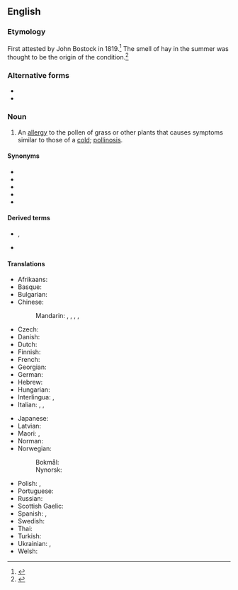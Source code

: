 {{also|hayfever|hay-fever}}
==English==

===Etymology ===
First attested by John Bostock in 1819.<ref>{{quote-web|en|url=https://web.archive.org/web/20081014035353/http://www.allergyclinic.co.nz/guides/39.html|work=|passage=}}</ref> The smell of hay in the summer was thought to be the origin of the condition.<ref>{{quote-web|en|url=https://www.historyextra.com/period/general-history/facts-history-hay-fever/#:~:text='Hay%20fever'%20is%20a%20misnomer&text=In%20fact%2C%20the%20term%20%E2%80%9Chay,the%20summer%20irritated%20the%20body.|date=July 2 2018|author=Rachel Dinning|work=Historyextra|passage=In fact, the term “hay fever” takes its name from a popular idea in the 19th century that the smell of hay in the summer irritated the body.}}</ref>

===Alternative forms===
* {{l|en|hay-fever}}
* {{l|en|hayfever}}

===Noun===
{{wikipedia}}
{{en-noun|-|s}}

# {{lb|en|pathology|immunology}} An [[allergy]] to the pollen of grass or other plants that causes symptoms similar to those of a [[cold]]; [[pollinosis]].

====Synonyms====
* {{l|en|allergic rhinitis}}
* {{l|en|hay asthma}}
* {{l|en|hay cold}}
* {{l|en|pollinosis}}
* {{l|en|rose fever}}

====Derived terms====
* {{l|en|non-seasonal hay fever}}, {{l|en|nonseasonal hay fever}}
* {{l|en|perennial hay fever}}

====Translations====
{{trans-top|allergy to pollen}}
* Afrikaans: {{t|af|hooikoors}}
* Basque: {{t|eu|errinitis alergikoa}}
* Bulgarian: {{t|bg|сенна треска|f}}
* Chinese:
*: Mandarin: {{t+|cmn|枯草熱|sc=Hani}}, {{t+|cmn|枯草热|tr=kūcǎorè|sc=Hani}}, {{t+|cmn|花粉症|tr=huāfěnzhèng|sc=Hani}}, {{t+|cmn|花粉熱|sc=Hani}}, {{t+|cmn|花粉热|tr=huāfěnrè|sc=Hani}}
* Czech: {{t+|cs|senná rýma|f}}
* Danish: {{t+|da|høfeber|c}}
* Dutch: {{t+|nl|hooikoorts|f}}
* Finnish: {{t+|fi|heinänuha}}
* French: {{t+|fr|rhume des foins|m}}
* Georgian: {{t-needed|ka}}
* German: {{t+|de|Heuschnupfen|m}}
* Hebrew: {{t|he|קדחת השחת|f|tr=kadákhat hashákhat}}
* Hungarian: {{t+|hu|szénanátha}}
* Interlingua: {{t|ia|febre del feno}}, {{t|ia|pollinosis}}
* Italian: {{t|it|raffreddore da fieno|m}}, {{t|it|febbre da fieno|f}}, {{t+|it|pollinosi|f}}
{{trans-mid}}
* Japanese: {{t+|ja|花粉症|tr=かふんしょう, kafunshō|sc=Jpan}}
* Latvian: {{t|lv|siena drudzis}}
* Maori: {{t|mi|ihu pāwera}}, {{t|mi|mate ihu pāwera}}
* Norman: {{t|nrf|maladie du fain|f}}
* Norwegian:
*: Bokmål: {{t|nb|høysnue|m}}
*: Nynorsk: {{t|nn|høysnue|m}}
* Polish: {{t|pl|katar sienny|m}} {{qualifier|common use}}, {{t|pl|pyłkowica|f}} {{qualifier|medical term}}
* Portuguese: {{t|pt|febre de feno|f}}
* Russian: {{t+|ru|сенна́я лихора́дка|f}}
* Scottish Gaelic: {{t|gd|fiabhras-feòir|m|alt=am fiabhras-feòir}}
* Spanish: {{t|es|fiebre del heno|f}}, {{t|es|polinosis}}
* Swedish: {{t+|sv|hösnuva|c}}
* Thai: {{t|th|ไข้ละอองฟาง}}
* Turkish: {{t+|tr|saman nezlesi}}
* Ukrainian: {{t|uk|поліно́з|m}}, {{t|uk|[[сінний|сінна́]] [[гаря́чка]]|f}}
* Welsh: {{t|cy|clefyd y gwair|m}}
{{trans-bottom}}